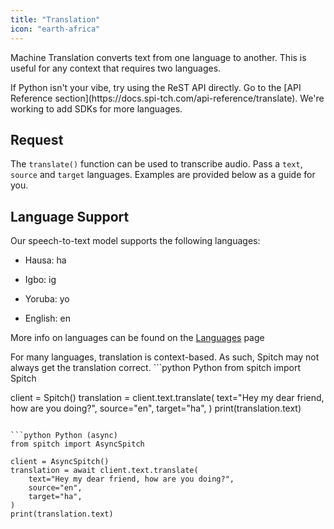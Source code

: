 ```yaml
---
title: "Translation"
icon: "earth-africa"
---
```


Machine Translation converts text from one language to another. This is useful for any context that requires two languages.

<Tip>
  If Python isn't your vibe, try using the ReST API directly. Go to the [API Reference section](https://docs.spi-tch.com/api-reference/translate).
  We're working to add SDKs for more languages.
</Tip>

## Request

The `translate()` function can be used to transcribe audio. Pass a `text`, `source` and `target` languages.
Examples are provided below as a guide for you.

## Language Support

Our speech-to-text model supports the following languages:

* Hausa: ha

* Igbo: ig

* Yoruba: yo

* English: en

More info on languages can be found on the [Languages](/concepts/languages) page

<Warning>
  For many languages, translation is context-based. As such, Spitch may not always get the translation correct.
</Warning>

<CodeGroup>
  ```python Python
  from spitch import Spitch

  client = Spitch()
  translation = client.text.translate(
      text="Hey my dear friend, how are you doing?",
      source="en",
      target="ha",
  )
  print(translation.text)
  ```

  ```python Python (async)
  from spitch import AsyncSpitch

  client = AsyncSpitch()
  translation = await client.text.translate(
      text="Hey my dear friend, how are you doing?",
      source="en",
      target="ha",
  )
  print(translation.text)
  ```
</CodeGroup>